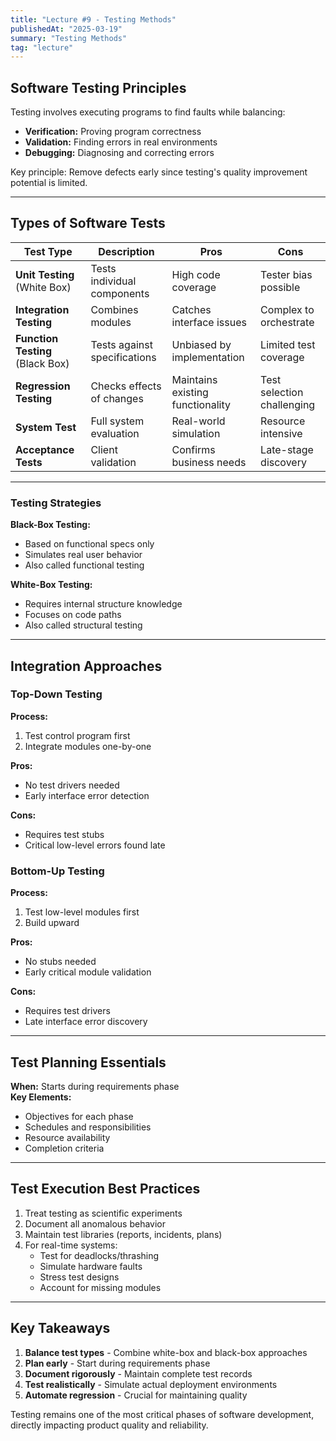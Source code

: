 ```yaml
---
title: "Lecture #9 - Testing Methods"
publishedAt: "2025-03-19"
summary: "Testing Methods"
tag: "lecture"
---
```


## Software Testing Principles

Testing involves executing programs to find faults while balancing:
- **Verification:** Proving program correctness
- **Validation:** Finding errors in real environments  
- **Debugging:** Diagnosing and correcting errors

Key principle: Remove defects early since testing's quality improvement potential is limited.

---

## Types of Software Tests

| Test Type | Description | Pros | Cons |
|-----------|-------------|------|------|
| **Unit Testing** (White Box) | Tests individual components | High code coverage | Tester bias possible |
| **Integration Testing** | Combines modules | Catches interface issues | Complex to orchestrate |
| **Function Testing** (Black Box) | Tests against specifications | Unbiased by implementation | Limited test coverage |
| **Regression Testing** | Checks effects of changes | Maintains existing functionality | Test selection challenging |
| **System Test** | Full system evaluation | Real-world simulation | Resource intensive |
| **Acceptance Tests** | Client validation | Confirms business needs | Late-stage discovery |

---

### Testing Strategies

**Black-Box Testing:**
- Based on functional specs only
- Simulates real user behavior
- Also called functional testing

**White-Box Testing:**
- Requires internal structure knowledge
- Focuses on code paths
- Also called structural testing

---

## Integration Approaches

### Top-Down Testing
**Process:** 
1. Test control program first  
2. Integrate modules one-by-one

**Pros:**
- No test drivers needed
- Early interface error detection

**Cons:**
- Requires test stubs  
- Critical low-level errors found late

### Bottom-Up Testing  
**Process:**
1. Test low-level modules first
2. Build upward

**Pros:**
- No stubs needed
- Early critical module validation

**Cons:**
- Requires test drivers
- Late interface error discovery

---

## Test Planning Essentials

**When:** Starts during requirements phase  
**Key Elements:**
- Objectives for each phase
- Schedules and responsibilities  
- Resource availability
- Completion criteria

---

## Test Execution Best Practices

1. Treat testing as scientific experiments
2. Document all anomalous behavior  
3. Maintain test libraries (reports, incidents, plans)
4. For real-time systems:
   - Test for deadlocks/thrashing  
   - Simulate hardware faults
   - Stress test designs
   - Account for missing modules

---

## Key Takeaways

1. **Balance test types** - Combine white-box and black-box approaches
2. **Plan early** - Start during requirements phase
3. **Document rigorously** - Maintain complete test records  
4. **Test realistically** - Simulate actual deployment environments
5. **Automate regression** - Crucial for maintaining quality

Testing remains one of the most critical phases of software development, directly impacting product quality and reliability.
 